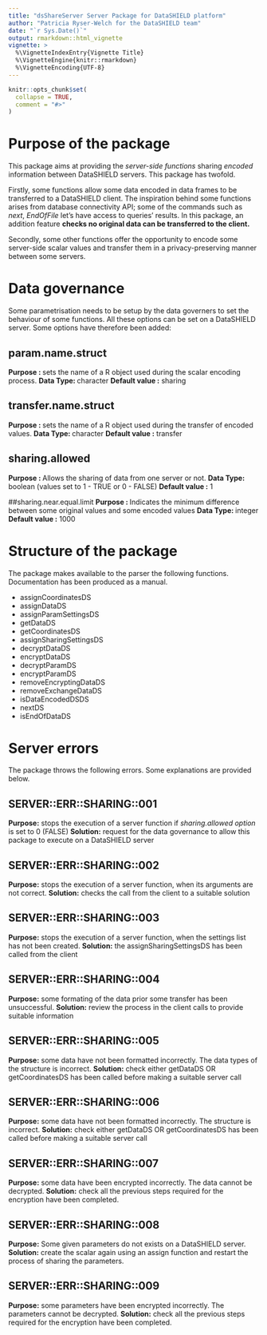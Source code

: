 ```yaml
---
title: "dsShareServer Server Package for DataSHIELD platform"
author: "Patricia Ryser-Welch for the DataSHIELD team"
date: "`r Sys.Date()`"
output: rmarkdown::html_vignette
vignette: >
  %\VignetteIndexEntry{Vignette Title}
  %\VignetteEngine{knitr::rmarkdown}
  %\VignetteEncoding{UTF-8}
---
```


```r
knitr::opts_chunk$set(
  collapse = TRUE,
  comment = "#>"
)
```

# Purpose of the package
This package aims at providing the _server-side functions_ sharing _encoded_ information between DataSHIELD servers. This package has twofold. 

Firstly, some functions allow some data encoded in data frames to be transferred to a DataSHIELD client. The inspiration behind some functions arises from database connectivity API; some of the commands such as _next_, _EndOfFile_ let's have access to queries' results. In this package, an addition feature **checks no original data can be transferred to the client.**  

Secondly, some other functions offer the opportunity to encode some server-side scalar values and transfer them in a privacy-preserving manner between some servers. 


# Data governance
Some parametrisation needs to be setup by the data governers to set the behaviour of some functions. All these options can be set on a DataSHIELD server. Some options have therefore been added:

## param.name.struct
**Purpose  : **       sets the name of a R object used during the scalar encoding process.
**Data Type: **       character
**Default value :**   sharing


## transfer.name.struct
**Purpose  : **       sets the name of a R object used during the transfer of encoded values.
**Data Type: **       character
**Default value :**   transfer

## sharing.allowed
**Purpose  : **       Allows the sharing of data from one server or not.
**Data Type: **       boolean (values set to 1 - TRUE or 0 - FALSE)
**Default value :**   1 

##sharing.near.equal.limit
**Purpose  : **       Indicates the minimum difference between some original values and some encoded values
**Data Type: **       integer
**Default value :**   1000 


# Structure of the package
The package makes available to the parser the following functions. Documentation has been produced as a manual.

* assignCoordinatesDS
* assignDataDS
* assignParamSettingsDS
* getDataDS
* getCoordinatesDS
* assignSharingSettingsDS
* decryptDataDS
* encryptDataDS
* decryptParamDS
* encryptParamDS
* removeEncryptingDataDS
* removeExchangeDataDS
* isDataEncodedDSDS
* nextDS
* isEndOfDataDS

# Server errors 
The package throws the following errors. Some explanations are provided below.

## SERVER::ERR::SHARING::001
**Purpose:** stops the execution of a server function if _sharing.allowed option_ is set to 0 (FALSE)
**Solution:** request for the data governance to allow this package to execute on a DataSHIELD server

## SERVER::ERR::SHARING::002
**Purpose:** stops the execution of a server function, when its arguments are not correct.
**Solution:** checks the call from the client to a suitable solution

## SERVER::ERR::SHARING::003
**Purpose:** stops the execution of a server function, when the settings list has not been created.
**Solution:** the assignSharingSettingsDS has been called from the client

## SERVER::ERR::SHARING::004
**Purpose:**  some formating of the data prior some transfer has been unsuccessful.
**Solution:** review the process in the client calls to provide suitable information

## SERVER::ERR::SHARING::005
**Purpose:**  some data have not been formatted incorrectly. The data types of the structure is incorrect.
**Solution:** check either getDataDS OR getCoordinatesDS has been called before making a suitable server call

## SERVER::ERR::SHARING::006
**Purpose:**  some data have not been formatted incorrectly. The structure is incorrect.
**Solution:** check either getDataDS OR getCoordinatesDS has been called before making a suitable server call

## SERVER::ERR::SHARING::007
**Purpose:**  some data have been encrypted incorrectly. The data cannot be decrypted.
**Solution:** check all the previous steps required for the encryption have been completed.

## SERVER::ERR::SHARING::008
**Purpose:**  Some given parameters do not exists on a DataSHIELD server.
**Solution:** create the scalar again using an assign function and restart the process of sharing the parameters.

## SERVER::ERR::SHARING::009
**Purpose:**  some parameters have been encrypted incorrectly. The parameters cannot be decrypted.
**Solution:** check all the previous steps required for the encryption have been completed.

